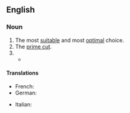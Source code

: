 ==English==
{{wikipedia|dab=First Choice}}

===Noun===
{{en-noun}}

# The most [[suitable]] and most [[optimal]] choice.
# The [[prime cut]].
# {{rfdef|en}}<!--by the way, the previous definitions also suck-->
#* {{quote-web
|en
|date=February 27, 2022
|author=Phil McNulty
|title=Chelsea 0-0 Liverpool
|work=BBC Sport
|url=https://www.bbc.com/sport/football/60450274
|passage=Manager {{w|Jurgen Klopp}} made it clear as soon as Liverpool reached Wembley that {{w|Caoimhin Kelleher|Kelleher}} would retain his place as the Reds' goalkeeper in this competition ahead of '''first-choice''' {{w|Alisson Becker|Alisson}}.}}

====Translations====
{{trans-top|best choice}}
* French: {{t|fr|premier choix}}
* German: {{t|de|erste Wahl|f}}
{{trans-mid}}
* Italian: {{t|it|prima scelta|f}}
{{trans-bottom}}